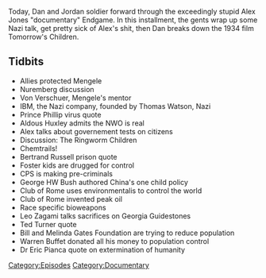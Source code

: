 {{DEFAULTSORT:
    #_EPISODE_0130D:Endgame, Part 4
}}{{Episode
    | title           = Endgame, Part 4
    | caption         = [https://knowledgefight.libsyn.com/knowledge-fight-endgame-part-4 Listen to this episode on Libsyn]
    | episodeNumber   = 130D
    | length          = 01:39:37
    | airDate         = February 22, 2018
    | episodeType     = [[:Category:Documentary|Documentary]]
    | appearance      = [[Josef Mengele]], [[Otmar Freiherr von Verschuer]], [[Thomas Watson]], [[Aldous Huxley]], [[George H W Bush]], [[Leo Zagami]], [[Bill Gates]], [[Melinda Gates]], [[Warren Buffett]], [[Dr Eric Pianka]]
    | previousEpisode = [[130C: Endgame, Part 3]]
    | nextEpisode     = [[130E: Endgame, Part 5]]
}}

{{Stub}}

Today, Dan and Jordan soldier forward through the exceedingly stupid Alex Jones "documentary" Endgame. In this installment, the gents wrap up some Nazi talk, get pretty sick of Alex's shit, then Dan breaks down the 1934 film Tomorrow's Children.

==Tidbits==

*Allies protected Mengele
*Nuremberg discussion
*Von Verschuer, Mengele's mentor
*IBM, the Nazi company, founded by Thomas Watson, Nazi
*Prince Phillip virus quote
*Aldous Huxley admits the NWO is real
*Alex talks about governement tests on citizens
*Discussion: The Ringworm Children
*Chemtrails!
*Bertrand Russell prison quote
*Foster kids are drugged for control
*CPS is making pre-criminals
*George HW Bush authored China's one child policy
*Club of Rome uses environmentalis to control the world
*Club of Rome invented peak oil
*Race specific bioweapons
*Leo Zagami talks sacrifices on Georgia Guidestones
*Ted Turner quote
*Bill and Melinda Gates Foundation are trying to reduce population
*Warren Buffet donated all his money to population control
*Dr Eric Pianca quote on extermination of humanity

[[Category:Episodes]]
[[Category:Documentary]]
